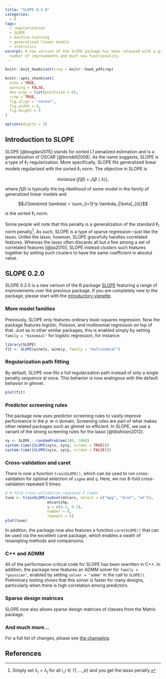 ```yaml
---
title: "SLOPE 0.2.0"
categories:
  - R
tags:
  - regularization
  - SLOPE
  - machine-learning
  - generalized linear models
  - statistics
excerpt: A new version of the SLOPE package has been released with a great
  number of improvements and much new functionality.
---
```


```r
knitr::knit_hooks$set(crop = knitr::hook_pdfcrop)

knitr::opts_chunk$set(
  echo = TRUE,
  warning = FALSE,
  dev.args = list(pointsize = 8),
  crop = TRUE,
  fig.align = "center",
  fig.width = 4,
  fig.height = 4
)

options(digits = 3)
```

## Introduction to SLOPE

SLOPE [@bogdan2015] stands for sorted L1 penalized estimation and
is a generalization of OSCAR [@bondell2008]. As the name 
suggests, SLOPE
is a type of $\ell_1$-regularization. More specifically, SLOPE fits 
generalized linear models regularized with the sorted $\ell_1$ norm. The
objective in SLOPE is

$$
\operatorname{minimize}\left\{ f(\beta) + J(\beta \mid \lambda)\right\},
$$

where $f(\beta)$ is typically the log-likelihood of some model in the 
family of generalized linear models and 

$$J(\beta\mid \lambda) = \sum_{i=1}^p \lambda_i|\beta|_{(i)}$$

is the
sorted $\ell_1$ norm.

Some people will note that this penalty is a generalization
of the standard $\ell_1$ norm penalty[^1]. As such,
SLOPE is a type of sparse regression---just like the lasso. Unlike the lasso,
however, SLOPE gracefully handles correlated features.
Whereas the lasso often discards all but a few among a set of 
correlated features [@jia2010], 
SLOPE instead *clusters* such features together by setting such clusters to
have the same coefficient in absolut value.

[^1]: Simply set $\lambda_i = \lambda_j$ for all $i,j \in \{1,\dots,p\}$ and you get the lasso penalty.

## SLOPE 0.2.0

SLOPE 0.2.0 is a new verison of the R package
[SLOPE](https://CRAN.R-project.org/package=SLOPE) featuring a range of
improvements over the previous package. If you are completely new to the 
package, please start with the [introductory vignette](https://jolars.github.io/SLOPE/articles/introduction.html).

### More model families

Previously, SLOPE only features ordinary least-squares regression. Now the
package features logistic, Poisson, and multinomial regression on top of that.
Just as in other similar packages, this is enabled simply by
setting `family = "binomial"` for logistic regression, for instance.

```r
library(SLOPE)
fit <- SLOPE(wine$x, wine$y, family = "multinomial")
```

### Regularization path fitting

By default, SLOPE now fits a full regularization path instead of
only a single penalty sequence at once. This behavior is now analogous with the 
default behavior in glmnet.

```r
plot(fit)
```

### Predictor screening rules

The package now uses predictor screening rules to vastly improve performance
in the $p \gg n$ domain. Screening rules are part of what makes
other related packages such as glmnet so efficient. In SLOPE, we use a
variant of the strong screening rules for the lasso [@tibshirani2012].

```r
xy <- SLOPE:::randomProblem(100, 1000)
system.time({SLOPE(xy$x, xy$y, screen = TRUE)})
system.time({SLOPE(xy$x, xy$y, screen = FALSE)})
```

### Cross-validation and caret

There is now a function `trainSLOPE()`, which can be used to run
cross-validation for optimal selection of `sigma` and `q`. Here, we run
8-fold cross-validation repeated 5 times.

```r
# 8-fold cross-validation repeated 5 times
tune <- trainSLOPE(subset(mtcars, select = c("mpg", "drat", "wt")),
                   mtcars$hp,
                   q = c(0.1, 0.2),
                   number = 8,
                   repeats = 5)
plot(tune)
```

In addition, the package now also features a function `caretSLOPE()` that
can be used via the excellent caret package, which enables a swath
of resampling methods and comparisons.

### C++ and ADMM

All of the performance-critical code for SLOPE has been rewritten in 
C++. In addition, the package now features an ADMM solver for
`family = "gaussian"`, enabled by setting `solver = "admm"` in the call
to `SLOPE()`. Preliminary testing shows that this solver is faster for
many designs, particularly when there is high correlation among predictors.

### Sparse design matrices

SLOPE now also allows sparse design matrcies of classes from the Matrix package.

### And much more...

For a full list of changes, please
see [the changelog](https://jolars.github.io/SLOPE/news/index.html#slope-0-2-0-unreleased).

## References
